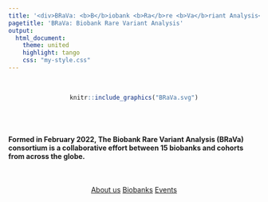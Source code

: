 ```yaml
---
title: '<div>BRaVa: <b>B</b>iobank <b>Ra</b>re <b>Va</b>riant Analysis</div>'
pagetitle: 'BRaVa: Biobank Rare Variant Analysis'
output: 
  html_document:
    theme: united
    highlight: tango
    css: "my-style.css"
---
```


<br>
<center>
```r
knitr::include_graphics("BRaVa.svg")
```
</center>

<br>
<br>


<div class="well">

#### Formed in February 2022, The __Biobank Rare Variant Analysis (BRaVa) consortium__ is a collaborative effort between __15 biobanks and cohorts__ from across the globe.
<br>

<div style="text-align: center;">
<a href="https://brava-genetics.github.io/BRaVa/about_us.html" class="btn btn-primary btn-lg">About us</a>
<a href="https://brava-genetics.github.io/BRaVa/people.html"  class="btn btn-primary btn-lg">Biobanks</a>
<a href="https://brava-genetics.github.io/BRaVa/events.html"  class="btn btn-primary btn-lg">Events</a>
</div>

</div>
